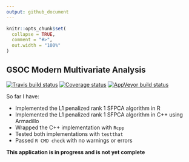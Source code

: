 ```yaml
---
output: github_document
---
```


<!-- README.md is generated from README.Rmd. Please edit that file -->

```r
knitr::opts_chunk$set(
  collapse = TRUE,
  comment = "#>",
  out.width = "100%"
)
```

## GSOC Modern Multivariate Analysis 

[![Travis build status](https://travis-ci.org/alexpghayes/gsoc_moma_application.svg?branch=master)](https://travis-ci.org/alexpghayes/gsoc_moma_application)
[![Coverage status](https://codecov.io/gh/alexpghayes/gsoc_moma_application/branch/master/graph/badge.svg)](https://codecov.io/github/alexpghayes/gsoc_moma_application?branch=mas)
[![AppVeyor build status](https://ci.appveyor.com/api/projects/status/github/alexpghayes/gsoc_moma_application?branch=master&svg=true)](https://ci.appveyor.com/project/alexpghayes/gsoc_moma_application)

So far I have:

  - Implemented the L1 penalized rank 1 SFPCA algorithm in R
  - Implemented the L1 penalized rank 1 SFPCA algorithm in C++ using Armadillo
  - Wrapped the C++ implementation with `Rcpp`
  - Tested both implementations with `testthat`
  - Passed `R CMD check` with no warnings or errors

**This application is in progress and is not yet complete**
